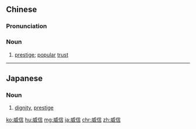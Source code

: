 ==Chinese==
{{zh-forms}}

===Pronunciation===
{{zh-pron
|m=wēixìn
|c=wai1 seon3
|mn=ui-sìn
|ma=Zh-weixìn.ogg
|cat=n
}}

===Noun===
{{zh-noun}}

# [[prestige]]; [[popular]] [[trust]]

{{zh-cat|Advanced}}

----

==Japanese==
{{ja-kanjitab|い|しん|yomi=on}}

===Noun===
{{ja-noun|いしん}}

# [[dignity]], [[prestige]]

[[ko:威信]]
[[hu:威信]]
[[mg:威信]]
[[ja:威信]]
[[chr:威信]]
[[zh:威信]]